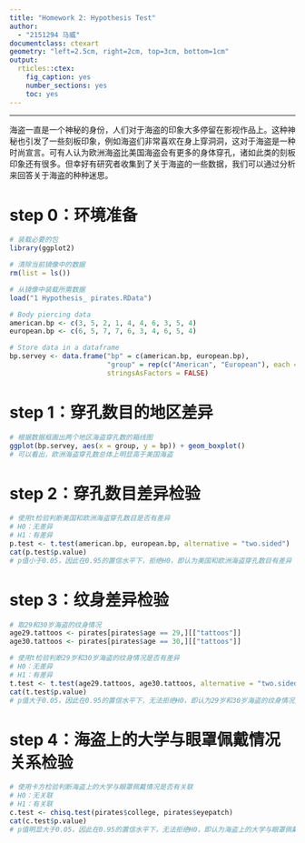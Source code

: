```yaml
---
title: "Homework 2: Hypothesis Test"
author:
  - "2151294 马威"
documentclass: ctexart
geometry: "left=2.5cm, right=2cm, top=3cm, bottom=1cm"
output:
  rticles::ctex:
    fig_caption: yes
    number_sections: yes
    toc: yes
---
```


------------------------------------------------------------------------

海盗一直是一个神秘的身份，人们对于海盗的印象大多停留在影视作品上。这种神秘也引发了一些刻板印象，例如海盗们非常喜欢在身上穿洞洞，这对于海盗是一种时尚宣言。可有人认为欧洲海盗比美国海盗会有更多的身体穿孔，诸如此类的刻板印象还有很多。但幸好有研究者收集到了关于海盗的一些数据，我们可以通过分析来回答关于海盗的种种迷思。

# step 0：环境准备

```r
# 装载必要的包
library(ggplot2)

# 清除当前镜像中的数据
rm(list = ls())

# 从镜像中装载所需数据
load("1 Hypothesis_ pirates.RData")

# Body piercing data
american.bp <- c(3, 5, 2, 1, 4, 4, 6, 3, 5, 4)
european.bp <- c(6, 5, 7, 7, 6, 3, 4, 6, 5, 4)

# Store data in a dataframe
bp.servey <- data.frame("bp" = c(american.bp, european.bp),
                        "group" = rep(c("American", "European"), each = 10),
                        stringsAsFactors = FALSE)
```

# step 1：穿孔数目的地区差异

```r
# 根据数据框画出两个地区海盗穿孔数的箱线图
ggplot(bp.servey, aes(x = group, y = bp)) + geom_boxplot()
# 可以看出，欧洲海盗穿孔数总体上明显高于美国海盗
```

# step 2：穿孔数目差异检验

```r
# 使用t检验判断美国和欧洲海盗穿孔数目是否有差异
# H0：无差异
# H1：有差异
p.test <- t.test(american.bp, european.bp, alternative = "two.sided")
cat(p.test$p.value)
# p值小于0.05，因此在0.95的置信水平下，拒绝H0，即认为美国和欧洲海盗穿孔数目有差异
```

# step 3：纹身差异检验

```r
# 取29和30岁海盗的纹身情况
age29.tattoos <- pirates[pirates$age == 29,][["tattoos"]]
age30.tattoos <- pirates[pirates$age == 30,][["tattoos"]]

# 使用t检验判断29岁和30岁海盗的纹身情况是否有差异
# H0：无差异
# H1：有差异
t.test <- t.test(age29.tattoos, age30.tattoos, alternative = "two.sided")
cat(t.test$p.value)
# p值大于0.05，因此在0.95的置信水平下，无法拒绝H0，即认为29岁和30岁海盗的纹身情况无差异
```

# step 4：海盗上的大学与眼罩佩戴情况关系检验

```r
# 使用卡方检验判断海盗上的大学与眼罩佩戴情况是否有关联
# H0：无关联
# H1：有关联
c.test <- chisq.test(pirates$college, pirates$eyepatch)
cat(c.test$p.value)
# p值明显大于0.05，因此在0.95的置信水平下，无法拒绝H0，即认为海盗上的大学与眼罩佩戴情况无关联
```